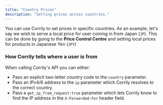 ```yaml
---
title: "Country Prices"
description: "Setting prices across countries."
---
```


You can use Corrily to set prices in specific countries. As an example, let's say we wish to serve a local price for
user coming in from Japan (`JP`). This can be done by going to the **Price Control Centre** and setting local prices for
products in Japanese Yen (`JPY`)


### How Corrily tells where a user is from
When calling Corrily's API you can either:
* Pass an explicit two-letter country code to the `country` parameter.
* Pass an IPv4/6 address to the `ip` parameter which Corrily resolves to the correct country.
* Pass a `get_ip_from_request:true` parameter which lets Corrily know to find the IP address in the `X-Forwarded-For` header field.



